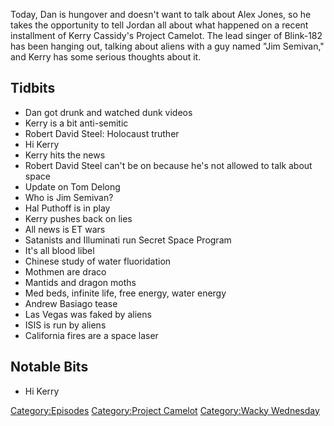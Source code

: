 {{Episode
    | title           = Project Camelot Break
    | caption         = [https://knowledgefight.libsyn.com/knowledge-fight-project-camelot-break Listen to this episode on Libsyn]
    | episodeNumber   = 95
    | length          = 01:26:17
    | airDate         = October 23, 2017
    | episodeType     = [[:Category:Project Camelot|Project Camelot]], [[:Category:Wacky Wednesday|Wacky Wednesday]]
    | appearance      = [[Kerry Cassidy]], [[Robert David Steel]], [[Tom Delong]], [[Jim Semivan]], [[Hal Puthoff]], [[Andrew Basiago]]
    | previousEpisode = [[94: October 19, 2017]]
    | nextEpisode     = [[96: October 22-23, 2017]]
}}

{{Stub}}

Today, Dan is hungover and doesn't want to talk about Alex Jones, so he takes the opportunity to tell Jordan all about what happened on a recent installment of Kerry Cassidy's Project Camelot. The lead singer of Blink-182 has been hanging out, talking about aliens with a guy named "Jim Semivan," and Kerry has some serious thoughts about it.

==Tidbits==

*Dan got drunk and watched dunk videos
*Kerry is a bit anti-semitic
*Robert David Steel: Holocaust truther
*Hi Kerry
*Kerry hits the news
*Robert David Steel can't be on because he's not allowed to talk about space
*Update on Tom Delong
*Who is Jim Semivan?
*Hal Puthoff is in play
*Kerry pushes back on lies
*All news is ET wars
*Satanists and Illuminati run Secret Space Program
*It's all blood libel
*Chinese study of water fluoridation
*Mothmen are draco
*Mantids and dragon moths
*Med beds, infinite life, free energy, water energy
*Andrew Basiago tease
*Las Vegas was faked by aliens
*ISIS is run by aliens
*California fires are a space laser

==Notable Bits==

*Hi Kerry

[[Category:Episodes]]
[[Category:Project Camelot]]
[[Category:Wacky Wednesday]]
